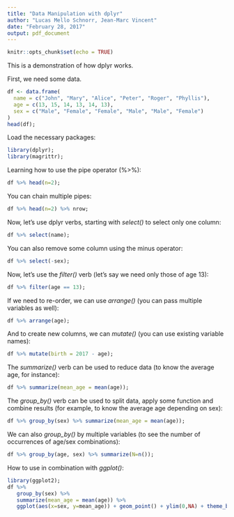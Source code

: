 ```yaml
---
title: "Data Manipulation with dplyr"
author: "Lucas Mello Schnorr, Jean-Marc Vincent"
date: "February 28, 2017"
output: pdf_document
---
```


```r
knitr::opts_chunk$set(echo = TRUE)
```

This is a demonstration of how dplyr works.

First, we need some data.

```r
df <- data.frame(
  name = c("John", "Mary", "Alice", "Peter", "Roger", "Phyllis"),
  age = c(13, 15, 14, 13, 14, 13),
  sex = c("Male", "Female", "Female", "Male", "Male", "Female")
)
head(df);
```

Load the necessary packages:

```r
library(dplyr);
library(magrittr);
```

Learning how to use the pipe operator (%>%):

```r
df %>% head(n=2);
```

You can chain multiple pipes:

```r
df %>% head(n=2) %>% nrow;
```

Now, let's use dplyr verbs, starting with _select()_ to select only one column:

```r
df %>% select(name);
```

You can also remove some column using the minus operator:

```r
df %>% select(-sex);
```

Now, let's use the _filter()_ verb (let's say we need only those of age 13):

```r
df %>% filter(age == 13);
```

If we need to re-order, we can use _arrange()_ (you can pass multiple variables as well):

```r
df %>% arrange(age);
```

And to create new columns, we can _mutate()_ (you can use existing variable names):

```r
df %>% mutate(birth = 2017 - age);
```

The _summarize()_ verb can be used to reduce data (to know the average age, for instance):

```r
df %>% summarize(mean_age = mean(age));
```

The _group_by()_ verb can be used to split data, apply some function and combine results (for example, to know the average age depending on sex):

```r
df %>% group_by(sex) %>% summarize(mean_age = mean(age));
```

We can also _group_by()_ by multiple variables (to see the number of occurrences of age/sex combinations):

```r
df %>% group_by(age, sex) %>% summarize(N=n());
```

How to use in combination with _ggplot()_:

```r
library(ggplot2);
df %>%
   group_by(sex) %>%
   summarize(mean_age = mean(age)) %>%
   ggplot(aes(x=sex, y=mean_age)) + geom_point() + ylim(0,NA) + theme_bw();
```
